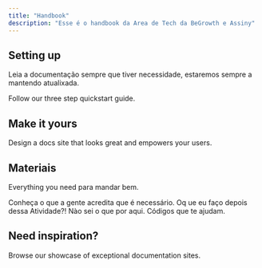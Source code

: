 ```yaml
---
title: "Handbook"
description: "Esse é o handbook da Area de Tech da BeGrowth e Assiny"
---
```


## Setting up

Leia a documentação sempre que tiver necessidade, estaremos sempre a mantendo atualixada.

<Card title="Onboarding" icon="rocket" horizontal href="/quickstart">
  Follow our three step quickstart guide.
</Card>

## Make it yours

Design a docs site that looks great and empowers your users.

<Columns cols={2}>
  <Card title="Be Growth" icon="pen-to-square" href="/development">
    
  </Card>
  <Card title="Assiny" icon="palette" href="/essentials/settings">
    
  </Card>
  <Card title="Utua" icon="map" href="/essentials/navigation">
    
  </Card>
  <Card title="One Control" icon="terminal" href="/api-reference/introduction">
    
  </Card>
</Columns>

## Materiais

Everything you need para mandar bem.

<Columns cols={2}>
  <Card title="Boas Práticas" icon="pen-fancy" href="/essentials/markdown">
    Conheça o que a gente acredita que é necessário.
  </Card>
  <Card title="Processos" icon="code" href="/essentials/code">
    Oq ue eu faço depois dessa Atividade?!
  </Card>
  <Card title="Images" icon="image" href="/essentials/images">
    Nào sei o que por aqui.
  </Card>
  <Card title="Reusable snippets" icon="recycle" href="/essentials/reusable-snippets">
    Códigos que te ajudam.
  </Card>
</Columns>

## Need inspiration?

<Card title="See complete examples" icon="stars" href="https://mintlify.com/customers">
  Browse our showcase of exceptional documentation sites.
</Card>